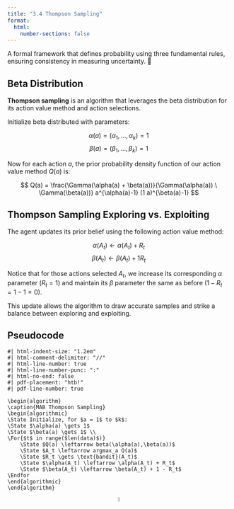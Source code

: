 ```yaml
---
title: "3.4 Thompson Sampling"
format:
  html:
    number-sections: false
---
```


::: {.callout-note appearance="simple" icon=false}
A formal framework that defines probability using three fundamental rules, ensuring consistency in measuring uncertainty. 🎲
:::

## Beta Distribution

**Thompson sampling** is an algorithm that leverages the beta distribution for its action value method and action selections.

Initialize beta distributed with parameters:

$$
\alpha(a) = (\alpha_{1}, . . . , \alpha_{k}) = 1
$$
$$
\beta(a) = (\beta_{1}, . . . , \beta_{k}) = 1
$$

Now for each action $a$, the prior probability density function of our action value method $Q(a)$ is:

$$
  Q(a) = \frac{\Gamma(\alpha(a) + \beta(a))}{\Gamma(\alpha(a)) \ \Gamma(\beta(a))} a^{\alpha(a)-1} (1 a)^{\beta(a)-1}
$$

## Thompson Sampling Exploring vs. Exploiting

The agent updates its prior belief using the following action value method:

$$
\alpha(A_{t}) \gets \alpha(A_{t}) + R_{t}
$$
$$
\beta(A_{t}) \gets \beta(A_{t}) + 1 R_{t}
$$

Notice that for those actions selected $A_t$, we increase its corresponding $\alpha$ parameter ($R_t = 1$) and maintain its $\beta$ parameter the same as before ($1 - R_t = 1 - 1 = 0$).

This update allows the algorithm to draw accurate samples and strike a balance between exploring and exploiting.

## Pseudocode

```pseudocode
#| html-indent-size: "1.2em"
#| html-comment-delimiter: "//"
#| html-line-number: true
#| html-line-number-punc: ":"
#| html-no-end: false
#| pdf-placement: "htb!"
#| pdf-line-number: true

\begin{algorithm}
\caption{MAB Thompson Sampling}
\begin{algorithmic}
\State Initialize, for $a = 1$ to $k$:
\State $\alpha(a) \gets 1$ 
\State $\beta(a) \gets 1$ \\
\For{$t$ in range($len(data)$)}
    \State $Q(a) \leftarrow beta(\alpha(a),\beta(a))$
    \State $A_t \leftarrow argmax_a Q(a)$
    \State $R_t \gets \text{bandit}(A_t)$
    \State $\alpha(A_t) \leftarrow \alpha(A_t) + R_t$
    \State $\beta(A_t) \leftarrow \beta(A_t) + 1 - R_t$
\Endfor
\end{algorithmic}
\end{algorithm}
```

<div style="text-align: center;">
  <a href="https://github.com/">
    <img src="images/github.svg" alt="GitHub" width="5%"/> <!-- Adjust width as needed -->
  </a>
</div>